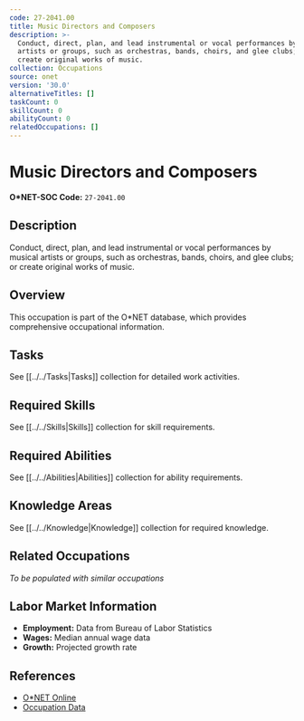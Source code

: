 ```yaml
---
code: 27-2041.00
title: Music Directors and Composers
description: >-
  Conduct, direct, plan, and lead instrumental or vocal performances by musical
  artists or groups, such as orchestras, bands, choirs, and glee clubs; or
  create original works of music.
collection: Occupations
source: onet
version: '30.0'
alternativeTitles: []
taskCount: 0
skillCount: 0
abilityCount: 0
relatedOccupations: []
---
```

# Music Directors and Composers

**O*NET-SOC Code:** `27-2041.00`

## Description

Conduct, direct, plan, and lead instrumental or vocal performances by musical artists or groups, such as orchestras, bands, choirs, and glee clubs; or create original works of music.

## Overview

This occupation is part of the O*NET database, which provides comprehensive occupational information.

## Tasks

See [[../../Tasks|Tasks]] collection for detailed work activities.

## Required Skills

See [[../../Skills|Skills]] collection for skill requirements.

## Required Abilities

See [[../../Abilities|Abilities]] collection for ability requirements.

## Knowledge Areas

See [[../../Knowledge|Knowledge]] collection for required knowledge.

## Related Occupations

*To be populated with similar occupations*

## Labor Market Information

- **Employment:** Data from Bureau of Labor Statistics
- **Wages:** Median annual wage data
- **Growth:** Projected growth rate

## References

- [O*NET Online](https://www.onetonline.org/link/summary/27-2041.00)
- [Occupation Data](https://www.onetcenter.org/)
